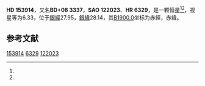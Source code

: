 {{Starbox begin
| name = HD 153914
}}
{{Starbox observe
| epoch = [[J2000.0|J2000.0]]
| constell = {{星座名待查}}<ref name=SIMBAD>{{cite web
 | url=http://simbad.u-strasbg.fr/simbad/sim-id?Ident=HR+6329
 | title =Pulsating variable Star
 | publisher=Centre de Données astronomiques de Strasbourg
 | work=SIMBAD
 | accessdate=2012-07-13}}</ref><ref name=DATA>{{cite web
 | url=http://vizier.u-strasbg.fr/viz-bin/VizieR-5?-out.add=.&-source=5050&-corr=PK=HR&-out.max=9999&HR=6329
 | title=VizieR Detailed Page
 | accessdate=2012-07-13
 | archive-date=2016-03-04
 | archive-url=https://web.archive.org/web/20160304195319/http://vizier.u-strasbg.fr/viz-bin/VizieR-5?-out.add=.&-source=5050&-corr=PK=HR&-out.max=9999&HR=6329
 | dead-url=no
 }}</ref>
| 星官 = 
| ra = {{RA|17|1|59.1}}<ref name=SIMBAD /><ref name=DATA />
| dec = {{DEC|+8|27|2}}<ref name=SIMBAD /><ref name=DATA />
| appmag_v = 6.33<ref name=SIMBAD /><ref name=DATA />
}}
{{Starbox character
| class = A4V<ref name=SIMBAD /><ref name=DATA />
| b-v = 0.09<ref name=SIMBAD /><ref name=DATA />
| u-b = 0.06<ref name=SIMBAD /><ref name=DATA />
| r-i = <ref name=SIMBAD /><ref name=DATA />
| variable = 
}}
{{Starbox astrometry
| radial_v = 0.06
| prop_mo_ra = 6
| parallax = 0.01
| p_error =
}}
{{Starbox catalog
| names =BD+08 3337，[[SAO星表|SAO]] 122023，[[HD星表|HD]] 153914，[[HR星表|HR]] 6329}}
{{Starbox reference |Simbad=HR+6329}}
{{Starbox end}}

'''HD 153914'''，又名'''BD+08 3337'''，'''SAO 122023'''、'''HR 6329'''，是一颗恒星<ref name=SIMBAD /><ref name=DATA />，视星等为6.33，位于[[銀道座標系|銀經]]27.95，[[銀道座標系|銀緯]]28.14，其[[B1900.0|B1900.0]]坐标为赤經{{RA|16|57|10.7}}，赤緯{{DEC|+8|28.14|44}}。

== 参考文献 ==
{{reflist}}

{{star-stub}}

[[Category:HD和HDE天體|153914]]
[[Category:HR天體|6329]]
[[Category:SAO天體|122023]]